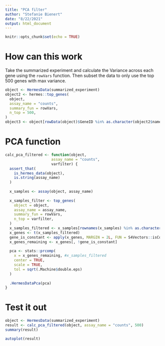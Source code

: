 ```yaml
---
title: "PCA filter"
author: "Stefanie Bienert"
date: "8/22/2021"
output: html_document
---
```


```r
knitr::opts_chunk$set(echo = TRUE)
```

# How can this work
Take the summarized experiment and calculate the Variance across each gene using the `rowVars` function. Then subset the data to only use the top 500 genes with max variance.

```r
object <- HermesData(summarized_experiment)
object2 <- hermes::top_genes(
  object,
  assay_name = "counts",
  summary_fun = rowVars,
  n_top = 500,
)
object3 <- object[rowData(object)$GeneID %in% as.character(object2$name)]

```

# PCA function
```r
calc_pca_filtered <- function(object,
                     assay_name = "counts",
                     varfilter) {
  assert_that(
    is_hermes_data(object),
    is.string(assay_name)
  )
  
  x_samples <- assay(object, assay_name)
  
  x_samples_filter <- top_genes(
    object = object,
    assay_name = assay_name,
    summary_fun = rowVars,
    n_top = varfilter,
  )
  x_samples_filtered <- x_samples[rownames(x_samples) %in% as.character(x_samples_filter$name)]
  x_genes <- t(x_samples_filtered)
  gene_is_constant <- apply(x_genes, MARGIN = 2L, FUN = S4Vectors::isConstant)
  x_genes_remaining <- x_genes[, !gene_is_constant]
  
  pca <- stats::prcomp(
    x = x_genes_remaining, #x_samples_filtered
    center = TRUE,
    scale = TRUE,
    tol = sqrt(.Machine$double.eps)
  )
  
  .HermesDataPca(pca)
}
```

# Test it out
```r
object <- HermesData(summarized_experiment)
result <- calc_pca_filtered(object, assay_name = "counts", 500)
summary(result)
```

```r
autoplot(result)
```


